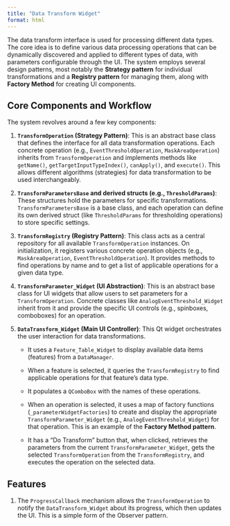 ```yaml
---
title: "Data Transform Widget"
format: html
---
```


The data transform interface is used for processing different data types. The core idea is to define various data processing operations that can be dynamically discovered and applied to different types of data, with parameters configurable through the UI. The system employs several design patterns, most notably the **Strategy pattern** for individual transformations and a **Registry pattern** for managing them, along with **Factory Method** for creating UI components.

## Core Components and Workflow

The system revolves around a few key components:

1.  **`TransformOperation` (Strategy Pattern)**: This is an abstract base class that defines the interface for all data transformation operations. Each concrete operation (e.g., `EventThresholdOperation`, `MaskAreaOperation`) inherits from `TransformOperation` and implements methods like `getName()`, `getTargetInputTypeIndex()`, `canApply()`, and `execute()`. This allows different algorithms (strategies) for data transformation to be used interchangeably.

2.  **`TransformParametersBase` and derived structs (e.g., `ThresholdParams`)**: These structures hold the parameters for specific transformations. `TransformParametersBase` is a base class, and each operation can define its own derived struct (like `ThresholdParams` for thresholding operations) to store specific settings.

3.  **`TransformRegistry` (Registry Pattern)**: This class acts as a central repository for all available `TransformOperation` instances. On initialization, it registers various concrete operation objects (e.g., `MaskAreaOperation`, `EventThresholdOperation`). It provides methods to find operations by name and to get a list of applicable operations for a given data type.

4.  **`TransformParameter_Widget` (UI Abstraction)**: This is an abstract base class for UI widgets that allow users to set parameters for a `TransformOperation`. Concrete classes like `AnalogEventThreshold_Widget` inherit from it and provide the specific UI controls (e.g., spinboxes, comboboxes) for an operation.

5.  **`DataTransform_Widget` (Main UI Controller)**: This Qt widget orchestrates the user interaction for data transformations.

    -   It uses a `Feature_Table_Widget` to display available data items (features) from a `DataManager`.

    -   When a feature is selected, it queries the `TransformRegistry` to find applicable operations for that feature's data type.

    -   It populates a `QComboBox` with the names of these operations.

    -   When an operation is selected, it uses a map of factory functions (`_parameterWidgetFactories`) to create and display the appropriate `TransformParameter_Widget` (e.g., `AnalogEventThreshold_Widget`) for that operation. This is an example of the **Factory Method pattern**.

    -   It has a "Do Transform" button that, when clicked, retrieves the parameters from the current `TransformParameter_Widget`, gets the selected `TransformOperation` from the `TransformRegistry`, and executes the operation on the selected data.

## Features

1.  The `ProgressCallback` mechanism allows the `TransformOperation` to notify the `DataTransform_Widget` about its progress, which then updates the UI. This is a simple form of the Observer pattern.

## 
